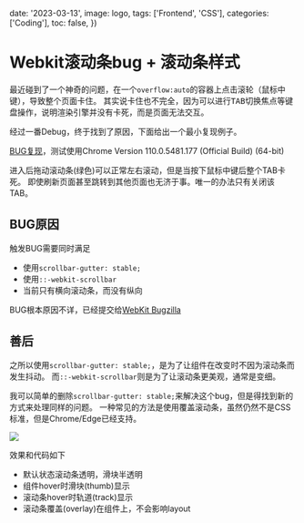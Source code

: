 
  date: '2023-03-13',
  image: logo,
  tags: ['Frontend', 'CSS'],
  categories: ['Coding'],
  toc: false,
})

# Webkit滚动条bug + 滚动条样式

最近碰到了一个神奇的问题，在一个`overflow:auto`的容器上点击滚轮（鼠标中键），导致整个页面卡住。
其实说卡住也不完全，因为可以进行<kbd>TAB</kbd>切换焦点等键盘操作，说明渲染引擎并没有卡死，而是页面无法交互。

经过一番Debug，终于找到了原因，下面给出一个最小复现例子。

[BUG复现](/bug/scroll-gutter.html)，测试使用Chrome Version 110.0.5481.177 (Official Build) (64-bit)

进入后拖动滚动条(绿色)可以正常左右滚动，但是当按下鼠标中键后整个TAB卡死。
即使刷新页面甚至跳转到其他页面也无济于事。唯一的办法只有关闭该TAB。

## BUG原因

触发BUG需要同时满足

- 使用`scrollbar-gutter: stable;`
- 使用`::-webkit-scrollbar`
- 当前只有横向滚动条，而没有纵向

BUG根本原因不详，已经提交给[WebKit Bugzilla](https://bugs.webkit.org/show_bug.cgi?id=253816)

## 善后

之所以使用`scrollbar-gutter: stable;`，是为了让组件在改变时不因为滚动条而发生抖动。
而`::-webkit-scrollbar`则是为了让滚动条更美观，通常是变细。

我可以简单的删除`scrollbar-gutter: stable;`来解决这个bug，但是得找到新的方式来处理同样的问题。
一种常见的方法是使用覆盖滚动条，虽然仍然不是CSS标准，但是Chrome/Edge已经支持。

<div className={'max-w-[800px]'}>
  <Image src={p1}/>
</div>

效果和代码如下

- 默认状态滚动条透明，滑块半透明
- 组件hover时滑块(thumb)显示
- 滚动条hover时轨道(track)显示
- 滚动条覆盖(overlay)在组件上，不会影响layout

<OverlayScrollBarDemo/>

